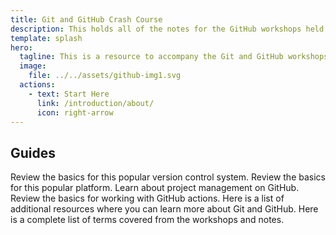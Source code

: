 ```yaml
---
title: Git and GitHub Crash Course
description: This holds all of the notes for the GitHub workshops held in the freeCodeCamp Discord Community.
template: splash
hero:
  tagline: This is a resource to accompany the Git and GitHub workshops held in the freeCodeCamp Discord community.
  image:
    file: ../../assets/github-img1.svg
  actions:
    - text: Start Here
      link: /introduction/about/
      icon: right-arrow
---
```



## Guides

<CardGrid>
  <LinkCard title="Git Basics" href="/guides/git-basics">
    Review the basics for this popular version control system.
  </LinkCard>
  <LinkCard title="GitHub Basics" href="/guides/github-basics">
    Review the basics for this popular platform.
  </LinkCard>
  <LinkCard title="GitHub Project Management" href="/guides/project-management">
    Learn about project management on GitHub.
  </LinkCard>
  <LinkCard title="GitHub Actions" href="/guides/github-actions">
    Review the basics for working with GitHub actions.
  </LinkCard>
  <LinkCard title="Additional Resources" href="/resources/resources">
    Here is a list of additional resources where you can learn more about Git
    and GitHub.
  </LinkCard>
  <LinkCard title="Glossary of terms" href="/resources/glossary">
    Here is a complete list of terms covered from the workshops and notes.
  </LinkCard>
</CardGrid>
